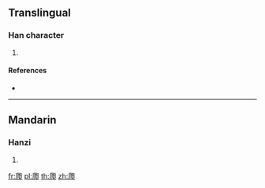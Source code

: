 ==Translingual==

===Han character===
{{Han char|rn=87|rad=爪|as=05|sn=9|four=|canj=HOPRU,XHOPR}}

# {{defn|Han|sort=爪05}}

====References====
* {{Han ref|kx=0689.020|dkj=19670|dj=1102.060|hdz=32033.030|uh=722E|ud=29230}}

----

==Mandarin==

===Hanzi===
{{cmn-hanzi|pin=[[páo]] ([[pao2]]), [[wéi]] ([[wei2]])|wg=p'ao<sup>2</sup>, wei<sup>2</sup>}}

# {{defn|lang=cmn|sort=爪05}}

[[fr:爮]]
[[pl:爮]]
[[th:爮]]
[[zh:爮]]